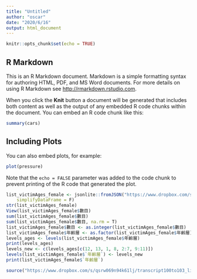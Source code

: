 ```yaml
---
title: "Untitled"
author: "oscar"
date: "2020/6/16"
output: html_document
---
```


```r
knitr::opts_chunk$set(echo = TRUE)
```

## R Markdown

This is an R Markdown document. Markdown is a simple formatting syntax for authoring HTML, PDF, and MS Word documents. For more details on using R Markdown see <http://rmarkdown.rstudio.com>.

When you click the **Knit** button a document will be generated that includes both content as well as the output of any embedded R code chunks within the document. You can embed an R code chunk like this:

```r
summary(cars)
```

## Including Plots

You can also embed plots, for example:

```r
plot(pressure)
```

Note that the `echo = FALSE` parameter was added to the code chunk to prevent printing of the R code that generated the plot.
```r
list_victimAges_female <- jsonlite::fromJSON("https://www.dropbox.com/s/3uijub7xheib405/list_victimAges_female.json?dl=1", 
    simplifyDataFrame = F)
str(list_victimAges_female)
View(list_victimAges_female$數目)
sum(list_victimAges_female$數目)
sum(list_victimAges_female$數目, na.rm = T)
list_victimAges_female$數目 <- as.integer(list_victimAges_female$數目)
list_victimAges_female$年齡層 <- as.factor(list_victimAges_female$年齡層)
levels_ages <- levels(list_victimAges_female$年齡層)
print(levels_ages)
levels_new <- c(levels_ages[c(12, 13, 1, 8, 2:7, 9:11)])
levels(list_victimAges_female$`年齡層`) <- levels_new
print(list_victimAges_female$`年齡層`)
```
```r
source("https://www.dropbox.com/s/qsrw069n94k61lj/transcript100to103_list.R?dl=1")

```


